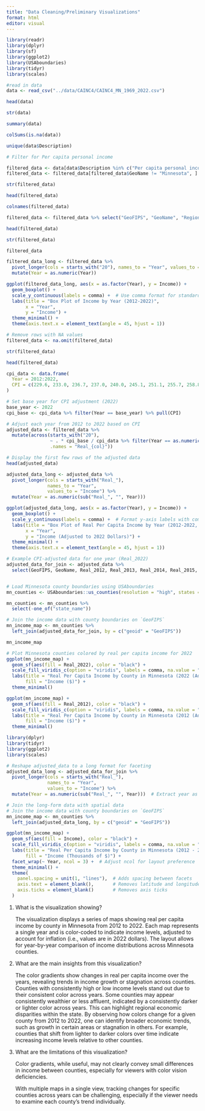 ```yaml
---
title: "Data Cleaning/Preliminary Visualizations"
format: html
editor: visual
---
```


```r
library(readr)
library(dplyr)
library(sf)
library(ggplot2)
library(USAboundaries)
library(tidyr)
library(scales)
```

```r
#read in data
data <- read_csv("../data/CAINC4/CAINC4_MN_1969_2022.csv")

head(data)
```

```r
str(data)

summary(data)

colSums(is.na(data))

```

```r
unique(data$Description)
```

```r
# Filter for Per capita personal income

filtered_data <- data[data$Description %in% c("Per capita personal income (dollars) 4/"), ]
filtered_data <- filtered_data[filtered_data$GeoName != "Minnesota", ]

str(filtered_data)

head(filtered_data)

colnames(filtered_data)
```

```r
filtered_data <- filtered_data %>% select("GeoFIPS", "GeoName", "Region", "TableName", "LineCode", "Description", "Unit", contains("2012"), contains("2013"), contains("2014"), contains("2015"), contains("2016"), contains("2017"), contains("2018"), contains("2019"), contains("2020"), contains("2021"), contains("2022"))

head(filtered_data)

str(filtered_data)

filtered_data
```

```r
filtered_data_long <- filtered_data %>%
  pivot_longer(cols = starts_with("20"), names_to = "Year", values_to = "Income") %>%
  mutate(Year = as.numeric(Year))

ggplot(filtered_data_long, aes(x = as.factor(Year), y = Income)) +
  geom_boxplot() +
  scale_y_continuous(labels = comma) +  # Use comma format for standard notation
  labs(title = "Box Plot of Income by Year (2012-2022)",
       x = "Year",
       y = "Income") +
  theme_minimal() +
  theme(axis.text.x = element_text(angle = 45, hjust = 1))
```

```r
# Remove rows with NA values
filtered_data <- na.omit(filtered_data)

str(filtered_data)

head(filtered_data)
```

```r

cpi_data <- data.frame(
  Year = 2012:2022,
  CPI = c(229.6, 233.0, 236.7, 237.0, 240.0, 245.1, 251.1, 255.7, 258.8, 271.0, 292.7) 
)

# Set base year for CPI adjustment (2022)
base_year <- 2022
cpi_base <- cpi_data %>% filter(Year == base_year) %>% pull(CPI)

# Adjust each year from 2012 to 2022 based on CPI
adjusted_data <- filtered_data %>%
  mutate(across(starts_with("20"), 
                ~ . * cpi_base / cpi_data %>% filter(Year == as.numeric(substring(cur_column(), 1, 4))) %>% pull(CPI),
                .names = "Real_{col}"))

# Display the first few rows of the adjusted data
head(adjusted_data)
```

```r
adjusted_data_long <- adjusted_data %>%
  pivot_longer(cols = starts_with("Real_"), 
               names_to = "Year", 
               values_to = "Income") %>%
  mutate(Year = as.numeric(sub("Real_", "", Year)))

ggplot(adjusted_data_long, aes(x = as.factor(Year), y = Income)) +
  geom_boxplot() +
  scale_y_continuous(labels = comma) +  # Format y-axis labels with commas
  labs(title = "Box Plot of Real Per Capita Income by Year (2012-2022, Adjusted)",
       x = "Year",
       y = "Income (Adjusted to 2022 Dollars)") +
  theme_minimal() +
  theme(axis.text.x = element_text(angle = 45, hjust = 1))
```


```r
# Example CPI-adjusted data for one year (Real_2022)
adjusted_data_for_join <- adjusted_data %>%
  select(GeoFIPS, GeoName, Real_2012, Real_2013, Real_2014, Real_2015, Real_2016, Real_2017, Real_2018, Real_2019, Real_2020, Real_2021, Real_2022)


# Load Minnesota county boundaries using USAboundaries
mn_counties <- USAboundaries::us_counties(resolution = "high", states = "Minnesota")

mn_counties <- mn_counties %>%
  select(-one_of("state_name"))

# Join the income data with county boundaries on `GeoFIPS`
mn_income_map <- mn_counties %>%
  left_join(adjusted_data_for_join, by = c("geoid" = "GeoFIPS"))

mn_income_map
```

```r
# Plot Minnesota counties colored by real per capita income for 2022
ggplot(mn_income_map) +
  geom_sf(aes(fill = Real_2022), color = "black") +
  scale_fill_viridis_c(option = "viridis", labels = comma, na.value = "gray80") +
  labs(title = "Real Per Capita Income by County in Minnesota (2022 (Adjusted to 2022 Dollars))",
       fill = "Income ($)") +
  theme_minimal()
```

```r
ggplot(mn_income_map) +
  geom_sf(aes(fill = Real_2012), color = "black") +
  scale_fill_viridis_c(option = "viridis", labels = comma, na.value = "gray80") +
  labs(title = "Real Per Capita Income by County in Minnesota (2012 (Adjusted to 2022 Dollars)",
       fill = "Income ($)") +
  theme_minimal()
```

```r
library(dplyr)
library(tidyr)
library(ggplot2)
library(scales)

# Reshape adjusted_data to a long format for faceting
adjusted_data_long <- adjusted_data_for_join %>%
  pivot_longer(cols = starts_with("Real_"), 
               names_to = "Year", 
               values_to = "Income") %>%
  mutate(Year = as.numeric(sub("Real_", "", Year)))  # Extract year as a numeric value

# Join the long-form data with spatial data
# Join the income data with county boundaries on `GeoFIPS`
mn_income_map <- mn_counties %>%
  left_join(adjusted_data_long, by = c("geoid" = "GeoFIPS"))
```

```r
ggplot(mn_income_map) +
  geom_sf(aes(fill = Income), color = "black") +
  scale_fill_viridis_c(option = "viridis", labels = comma, na.value = "gray80") +
  labs(title = "Real Per Capita Income by County in Minnesota (2012 - 2022 (Adjusted to 2022 dollars))",
       fill = "Income (Thousands of $)") +
  facet_wrap(~ Year, ncol = 3) +  # Adjust ncol for layout preference
  theme_minimal() +
  theme(
    panel.spacing = unit(1, "lines"),  # Adds spacing between facets
    axis.text = element_blank(),       # Removes latitude and longitude labels
    axis.ticks = element_blank()       # Removes axis ticks
  )

```

1.  What is the visualization showing?

    The visualization displays a series of maps showing real per capita income by county in Minnesota from 2012 to 2022. Each map represents a single year and is color-coded to indicate income levels, adjusted to account for inflation (i.e., values are in 2022 dollars). The layout allows for year-by-year comparison of income distributions across Minnesota counties.

2.  What are the main insights from this visualization?

    The color gradients show changes in real per capita income over the years, revealing trends in income growth or stagnation across counties. Counties with consistently high or low income levels stand out due to their consistent color across years. Some counties may appear consistently wealthier or less affluent, indicated by a consistently darker or lighter color across years. This can highlight regional economic disparities within the state. By observing how colors change for a given county from 2012 to 2022, one can identify broader economic trends, such as growth in certain areas or stagnation in others. For example, counties that shift from lighter to darker colors over time indicate increasing income levels relative to other counties.

3.  What are the limitations of this visualization?

    Color gradients, while useful, may not clearly convey small differences in income between counties, especially for viewers with color vision deficiencies.

    With multiple maps in a single view, tracking changes for specific counties across years can be challenging, especially if the viewer needs to examine each county’s trend individually.
